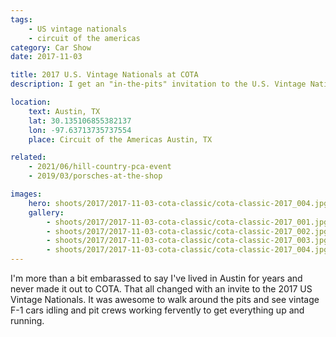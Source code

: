 ```yaml
---
tags:
    - US vintage nationals
    - circuit of the americas
category: Car Show
date: 2017-11-03

title: 2017 U.S. Vintage Nationals at COTA
description: I get an "in-the-pits" invitation to the U.S. Vintage National Championships at Circuit of the Americas in Austin, TX.

location:
    text: Austin, TX
    lat: 30.135106855382137
    lon: -97.63713735737554
    place: Circuit of the Americas Austin, TX

related:
    - 2021/06/hill-country-pca-event
    - 2019/03/porsches-at-the-shop

images:
    hero: shoots/2017/2017-11-03-cota-classic/cota-classic-2017_004.jpg
    gallery:
        - shoots/2017/2017-11-03-cota-classic/cota-classic-2017_001.jpg
        - shoots/2017/2017-11-03-cota-classic/cota-classic-2017_002.jpg
        - shoots/2017/2017-11-03-cota-classic/cota-classic-2017_003.jpg
        - shoots/2017/2017-11-03-cota-classic/cota-classic-2017_004.jpg
---
```


I'm more than a bit embarassed to say I've lived in Austin for years and never made it out to COTA. That all changed with an invite to the 2017 US Vintage Nationals. It was awesome to walk around the pits and see vintage F-1 cars idling and pit crews working fervently to get everything up and running.
